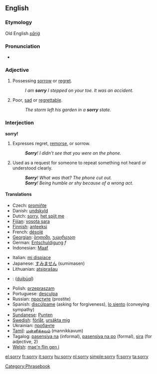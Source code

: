 ==English==

{{rank|example|class|century|985|sorry|share|working|breath}}

===Etymology===
Old English ''[[sāriġ]]''

===Pronunciation===
*{{audio|en-us-sorry.ogg|Audio (US)}}

===Adjective===
{{en-adj-er-y|sorr|y}}

#Possessing [[sorrow]] or [[regret]].
#:''I am '''sorry''' I stepped on your toe.  It was an accident.''
#Poor, [[sad]] or [[regrettable]].
#:''The storm left his garden in a '''sorry''' state.''

===Interjection===
'''sorry!'''
#Expresses regret, [[remorse]], or sorrow.
#:'''''Sorry'''!  I didn't see that you were on the phone.''
#Used as a request for someone to repeat something not heard or understood clearly.
#:'''''Sorry'''!  What was that?  The phone cut out.''
#:'''''Sorry'''!  Being humble or shy because of a wrong act.''

====Translations====
{{rfc-trans}}
{{top}}
*Czech: [[promiňte]]
*Danish: [[undskyld]]
*Dutch: [[sorry]], [[het spijt me]]
*[[Fijian]]: [[vosota sara]]
*[[w:Finnish language|Finnish]]: [[anteeksi]]
*French: [[désolé]]
*[[w:Georgian language|Georgian]]: [[:ka:ბოდიში|ბოდიში]], [[:ka:უკაცრავად|უკაცრავად]]
*German: [[Entschuldigung]] ''f''
*Indonesian: [[Maaf]]
{{mid}}
*Italian: [[mi dispiace]]
*Japanese: [[すみません]] (sumimasen)
*Lithuanian: [[atsiprašau]]
*{{cmn}}: {{zh-ts|對不起|对不起}} ([[duìbùqǐ]])
*Polish: [[przepraszam]]
*Portuguese: [[desculpa]]
*Russian: [[простите]] (prostite)
*Spanish: [[discúlpame]] (asking for forgiveness), [[lo siento]] (conveying sympathy)
*[[Sundanese]]: [[Punten]]
*[[Swedish]]: [[förlåt]], [[ursäkta mig]]
*Ukrainian: [[пробачте]]
*[[Tamil]]: [[மன்னிக்கவும்]] (mannikkavum)
*Tagalog: [[pasensiya na]] (informal), [[pasensiya na po]] (formal), [[sira]] (for adjective, 2)
*[[Welsh]]: [[mae'n flin gen i]]
{{bottom}}

[[Category:Phrasebook]]

[[el:sorry]]
[[fr:sorry]]
[[it:sorry]]
[[hu:sorry]]
[[nl:sorry]]
[[simple:sorry]]
[[fi:sorry]]
[[ta:sorry]]